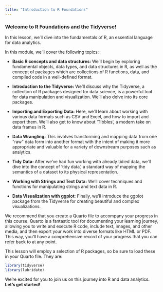 ```yaml
---
title: "Introduction to R Foundations"
---
```


### Welcome to **R Foundations and the Tidyverse!**  

In this lesson, we'll dive into the fundamentals of R, an essential language for data analytics.
 

In this module, we'll cover the following topics:  

- **Basic R concepts and data structures:** We'll begin by exploring fundamental objects, data types, and data structures in R, as well as the concept of packages which are collections of R functions, data, and compiled code in a well-defined format.  

- **Introduction to the Tidyverse:** We'll discuss why the Tidyverse, a collection of R packages designed for data science, is a powerful tool for data manipulation and visualization. We'll also delve into its core packages.  

- **Importing and Exporting Data:** Here, we'll learn about working with various data formats such as CSV and Excel, and how to import and export them. We'll also get to know about 'Tibbles', a modern take on data frames in R.  

- **Data Wrangling:** This involves transforming and mapping data from one "raw" data form into another format with the intent of making it more appropriate and valuable for a variety of downstream purposes such as analytics.  

- **Tidy Data:** After we've had fun working with already tidied data, we'll dive into the concept of 'tidy data', a standard way of mapping the semantics of a dataset to its physical representation.  

- **Working with Strings and Text Data:** We'll cover techniques and functions for manipulating strings and text data in R.  

- **Data Visualization with ggplot:** Finally, we'll introduce the ggplot package from the Tidyverse for creating beautiful and complex visualizations.  


We recommend that you create a Quarto file to accompany your progress in this course. Quarto is a fantastic tool for documenting your learning journey, allowing you to write and execute R code, include text, images, and other media, and then export your work into diverse formats like HTML or PDF. This way, you'll have a comprehensive record of your progress that you can refer back to at any point.  


This lesson will employ a selection of R packages, so be sure to load these in your Quarto file. They are:  

```r
library(tidyverse)
library(lubridate)
```


We're excited for you to join us on this journey into R and data analytics. **Let's get started!**  
